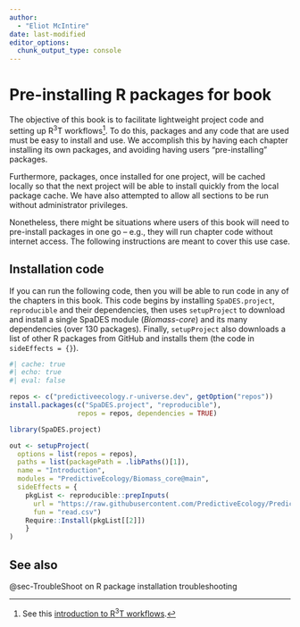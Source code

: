 ```yaml
---
author:
  - "Eliot McIntire"
date: last-modified
editor_options:
  chunk_output_type: console
---
```


# Pre-installing R packages for book

The objective of this book is to facilitate lightweight project code and
setting up R^3^T workflows[^1]. To do this, packages and any code that
are used must be easy to install and use. We accomplish this by having
each chapter installing its own packages, and avoiding having users
"pre-installing" packages.

Furthermore, packages, once installed for one project, will be cached
locally so that the next project will be able to install quickly from
the local package cache. We have also attempted to allow all sections to
be run without administrator privileges.

Nonetheless, there might be situations where users of this book will
need to pre-install packages in one go – e.g., they will run chapter
code without internet access. The following instructions are meant to
cover this use case.

## Installation code

If you can run the following code, then you will be able to run code in
any of the chapters in this book. This code begins by installing `SpaDES.project`, 
`reproducible` and their dependencies, then uses `setupProject` to 
download and install a single SpaDES module (*Biomass-core*) and its many 
dependencies (over 130 packages). Finally, `setupProject` also downloads a
list of other R packages from GitHub and installs them (the code in `sideEffects = {}`).

```r
#| cache: true
#| echo: true
#| eval: false

repos <- c("predictiveecology.r-universe.dev", getOption("repos"))
install.packages(c("SpaDES.project", "reproducible"),
                 repos = repos, dependencies = TRUE)

library(SpaDES.project)

out <- setupProject(
  options = list(repos = repos),
  paths = list(packagePath = .libPaths()[1]),
  name = "Introduction",
  modules = "PredictiveEcology/Biomass_core@main",
  sideEffects = {
    pkgList <- reproducible::prepInputs(
      url = "https://raw.githubusercontent.com/PredictiveEcology/PredictiveEcology.org/14-fix-webpage-build/training/R/pkgList.csv",
      fun = "read.csv")
    Require::Install(pkgList[[2]])
    }
)
```

## See also

@sec-TroubleShoot on R package installation troubleshooting

[^1]: See this [introduction to R^3^T
    workflows](https://ceresbarros.github.io/reproducible-workflowsWS/presentations/20230712_BESMacroSIG2023_ReproducibleWorkflowsWS.pdf).
